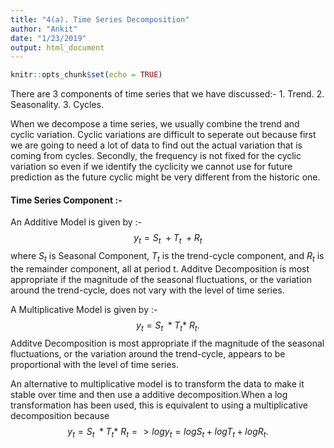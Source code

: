 ```yaml
---
title: "4(a). Time Series Decomposition"
author: "Ankit"
date: "1/23/2019"
output: html_document
---
```


```r
knitr::opts_chunk$set(echo = TRUE)
```

There are 3 components of time series that we have discussed:-
1. Trend.
2. Seasonality.
3. Cycles.

When we decompose a time series, we usually combine the trend and cyclic variation. Cyclic variations are difficult to seperate out because first we are going to need a lot of data to find out the actual variation that is coming from cycles. 
Secondly, the frequency is not fixed for the cyclic variation so even if we identify the cyclicity we cannot use for future prediction as the future cyclic might be very different from the historic one.

#### Time Series Component :-
An Additive Model is given by :-
$$y_t = S_t\  +T_t\ + R_t $$
where $S_t$ is Seasonal Component, $T_t$ is the trend-cycle component, and $R_t$ is the remainder component, all at period t.
Additve Decomposition is most appropriate if the magnitude of the seasonal fluctuations, or the variation around the trend-cycle, does not vary with the level of time series.

A Multiplicative Model is given by :-
$$y_t = S_t\ *T_t*\ R_t.$$
Additve Decomposition is most appropriate if the magnitude of the seasonal fluctuations, or the variation around the trend-cycle, appears to be proportional with the level of time series.

An alternative to multiplicative model is to transform the data to make it stable over time and then use a additive decomposition.When a log transformation has been used, this is equivalent to using a multiplicative decomposition because
$$y_t = S_t\ *T_t*\ R_t => logy_t= logS_t + logT_t + logR_t.$$

